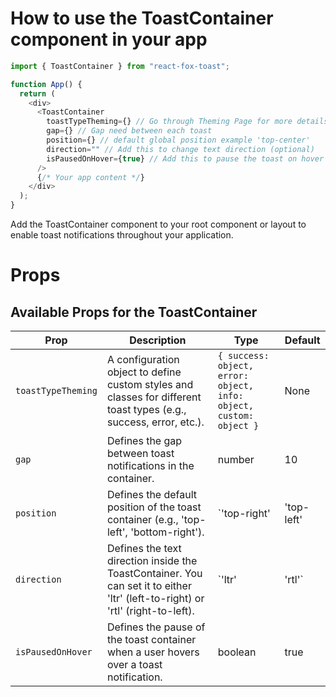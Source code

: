 # How to use the ToastContainer component in your app

```javascript
import { ToastContainer } from "react-fox-toast";

function App() {
  return (
    <div>
      <ToastContainer 
        toastTypeTheming={} // Go through Theming Page for more details on this
        gap={} // Gap need between each toast
        position={} // default global position example 'top-center'
        direction="" // Add this to change text direction (optional)
        isPausedOnHover={true} // Add this to pause the toast on hover (optional)
      />
      {/* Your app content */}
    </div>
  );
}
```

Add the ToastContainer component to your root component or layout to enable toast notifications throughout your application.

# Props

## Available Props for the ToastContainer

| Prop                | Description                                                                                                 | Type                                                                   | Default                   |
|---------------------|-------------------------------------------------------------------------------------------------------------|------------------------------------------------------------------------|---------------------------|
| `toastTypeTheming`  | A configuration object to define custom styles and classes for different toast types (e.g., success, error, etc.). | `{ success: object, error: object, info: object, custom: object }`    | None                      |
| `gap`               | Defines the gap between toast notifications in the container.                                             | number                                                                 | 10                        |
| `position`          | Defines the default position of the toast container (e.g., 'top-left', 'bottom-right').                   | `'top-right' | 'top-left' | 'bottom-left' | 'bottom-right'`      | 'top-right'              |
| `direction`         | Defines the text direction inside the ToastContainer. You can set it to either 'ltr' (left-to-right) or 'rtl' (right-to-left). | `'ltr' | 'rtl'`                                                      | 'ltr'                     |
| `isPausedOnHover`   | Defines the pause of the toast container when a user hovers over a toast notification.                     | boolean                                                                | true                      |
